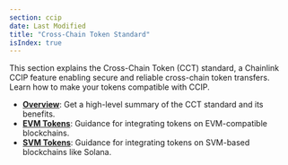 ```yaml
---
section: ccip
date: Last Modified
title: "Cross-Chain Token Standard"
isIndex: true
---
```


This section explains the Cross-Chain Token (CCT) standard, a Chainlink CCIP feature enabling secure and reliable cross-chain token transfers. Learn how to make your tokens compatible with CCIP.

- **[Overview](/ccip/concepts/cross-chain-token/overview)**: Get a high-level summary of the CCT standard and its benefits.
- **[EVM Tokens](/ccip/concepts/cross-chain-token/evm/)**: Guidance for integrating tokens on EVM-compatible blockchains.
- **[SVM Tokens](/ccip/concepts/cross-chain-token/svm/)**: Guidance for integrating tokens on SVM-based blockchains like Solana.
